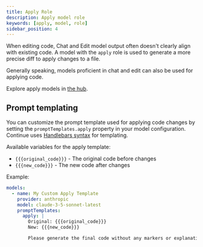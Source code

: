 ```yaml
---
title: Apply Role
description: Apply model role
keywords: [apply, model, role]
sidebar_position: 4
---
```



When editing code, Chat and Edit model output often doesn't clearly align with existing code. A model with the `apply` role is used to generate a more precise diff to apply changes to a file.

Generally speaking, models proficient in chat and edit can also be used for applying code.

Explore apply models in [the hub](https://hub.continue.dev/explore/models?roles=apply).

## Prompt templating

You can customize the prompt template used for applying code changes by setting the `promptTemplates.apply` property in your model configuration. Continue uses [Handlebars syntax](https://handlebarsjs.com/guide/) for templating.

Available variables for the apply template:

- `{{{original_code}}}` - The original code before changes
- `{{{new_code}}}` - The new code after changes

Example:

```yaml
models:
  - name: My Custom Apply Template
    provider: anthropic
    model: claude-3-5-sonnet-latest
    promptTemplates:
      apply: |
        Original: {{{original_code}}}
        New: {{{new_code}}}

        Please generate the final code without any markers or explanations.
```
